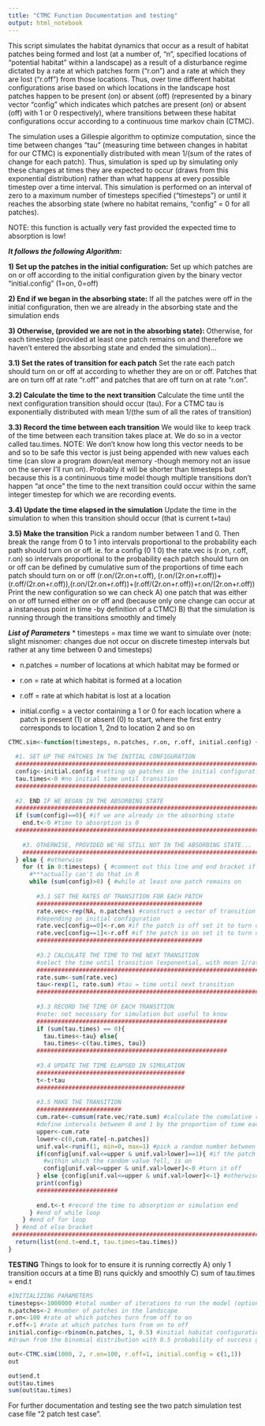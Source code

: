 ```yaml
---
title: "CTMC Function Documentation and testing"
output: html_notebook
---
```


This script simulates the habitat dynamics that occur as a result of habitat patches being formed and lost (at a number of, "n", specified locations of "potential habitat" within a landscape) as a result of a disturbance regime dictated by a rate at which patches form ("r.on") and a rate at which they are lost ("r.off") from those locations. Thus, over time different habitat configurations arise based on which locations in the landscape host patches happen to be present (on) or absent (off) (represented by a binary vector "config" which indicates which patches are present (on) or absent (off) with 1 or 0 respectively), where transitions between these habitat configurations occur according to a continuous time markov chain (CTMC).

The simulation uses a Gillespie algorithm to optimize computation, since the time between changes "tau" (measuring time between changes in habitat for our CTMC) is exponentially distributed with mean 1/(sum of the rates of change for each patch). Thus, simulation is sped up by simulating only these changes at times they are expected to occur (draws from this exponential distribution) rather than what happens at every possible timestep over a time interval. This simulation is performed on an interval of zero to a maximum number of timesteps specified ("timesteps") or until it reaches the absorbing state (where no habitat remains, "config" = 0 for all patches).

NOTE: this function is actually very fast provided the expected time to absorption is low!

***It follows the following Algorithm:***

**1) Set up the patches in the initial configuration:**
Set up which patches are on or off according to the initial configuration given by the binary vector "initial.config" (1=on, 0=off)

**2) End if we began in the absorbing state:**
If all the patches were off in the initial configuration, then we are already in the absorbing state and the simulation ends

**3) Otherwise, (provided we are not in the absorbing state):**
Otherwise, for each timestep (provided at least one patch remains on and therefore we haven't entered the absorbing state and ended the simulation)...

  **3.1) Set the rates of transition for each patch**
  Set the rate each patch should turn on or off at according to whether they are on or off. Patches that are on turn off at rate "r.off" and patches that are off turn on at rate "r.on".

  **3.2) Calculate the time to the next transition**
  Calculate the time until the next configuration transition should occur (tau). For a CTMC tau is exponentially distributed with mean 1/(the sum of all the rates of transition)

  **3.3) Record the time between each transition**
  We would like to keep track of the time between each transition takes place at. We do so in a vector called tau.times. NOTE: We don't know how long this vector needs to be and so to be safe this vector is just being appended with new values each time (can slow a program down/eat memory -though memory not an issue on the server I'll run on). Probably it will be shorter than timesteps but because this is a contininuous time model though multiple transitions don't happen "at once" the time to the next transition could occur within the same integer timestep for which we are recording events.

  **3.4) Update the time elapsed in the simulation** 
  Update the time in the simulation to when this transition should occur (that is current t+tau)

  **3.5) Make the transition**
  Pick a random number between 1 and 0. Then break the range from 0 to 1 into intervals proportional to the probability each path should turn on or off.
  ie. for a config (0 1 0) the rate.vec is (r.on, r.off, r.on) so intervals proportional to the probability each patch should turn on or off can be defined by cumulative sum of the proportions of time each patch should turn on or off (r.on/(2r.on+r.off), (r.on/(2r.on+r.off))+(r.off/(2r.on+r.off)),(r.on/(2r.on+r.off))+(r.off/(2r.on+r.off))+r.on/(2r.on+r.off))
  Print the new configuration so we can check A) one patch that was either on or off turned either on or off and (because only one change can occur at a instaneous point in time -by definition of a CTMC) B) that the simulation is running through the transitions smoothly and timely
  
***List of Parameters***
* timesteps = max time we want to simulate over (note: slight misnomer: changes due not occur on discrete timestep intervals but rather at any time between 0 and timesteps)

* n.patches = number of locations at which habitat may be formed or 

* r.on = rate at which habitat is formed at a location

* r.off = rate at which habitat is lost at a location

* initial.config = a vector containing a 1 or 0 for each location where a patch is present (1) or absent (0) to start, where the first entry corresponds to location 1, 2nd to location 2 and so on

```r
CTMC.sim<-function(timesteps, n.patches, r.on, r.off, initial.config) {
  
  #1. SET UP THE PATCHES IN THE INITIAL CONFIGURATION
  #############################################################################################
  config<-initial.config #setting up patches in the initial configuration
  tau.times<-0 #no initial time until transition
  #############################################################################################
  
  #2. END IF WE BEGAN IN THE ABSORBING STATE
  #############################################################################################
  if (sum(config)==0){ #if we are already in the absorbing state
    end.t<-0 #time to absorption is 0
  #############################################################################################
    
    #3. OTHERWISE, PROVIDED WE'RE STILL NOT IN THE ABSORBING STATE...
    #############################################################################################
  } else { #otherwise
    for (t in 0:timesteps) { #comment out this line and end bracket if don't want to set a time limit
      #***actually can't do that in R
      while (sum(config)>0) { #while at least one patch remains on
        
        #3.1 SET THE RATES OF TRANSITION FOR EACH PATCH
        ###############################################
        rate.vec<-rep(NA, n.patches) #construct a vector of transition rates 
        #depending on initial configuration
        rate.vec[config==0]<-r.on #if the patch is off set it to turn on at rate r.on
        rate.vec[config==1]<-r.off #if the patch is on set it to turn off at rate r.off
        ###############################################
        
        #3.2 CALCULATE THE TIME TO THE NEXT TRANSITION
        #select the time until transition (exponential, with mean 1/rate.sum)
        #####################################################################
        rate.sum<-sum(rate.vec)
        tau<-rexp(1, rate.sum) #tau = time until next transition
        #####################################################################
        
        #3.3 RECORD THE TIME OF EACH TRANSITION
        #note: not necessary for simulation but useful to know
        ######################################################
        if (sum(tau.times) == 0){
          tau.times<-tau} else{
          tau.times<-c(tau.times, tau)}
        ######################################################
        
        #3.4 UPDATE THE TIME ELAPSED IN SIMULATION
        ##########################################
        t<-t+tau
        ##########################################
        
        #3.5 MAKE THE TRANSITION
        ########################
        cum.rate<-cumsum(rate.vec/rate.sum) #calculate the cumulative rate of transition
        #define intervals between 0 and 1 by the proportion of time each patch should transition
        upper<-cum.rate
        lower<-c(0,cum.rate[-n.patches])
        unif.val<-runif(1, min=0, max=1) #pick a random number between 0 and 1
        if(config[unif.val<=upper & unif.val>lower]==1){ #if the patch lying on the selected interval 
          #within which the random value fell, is on
          config[unif.val<=upper & unif.val>lower]<-0 #turn it off
        } else {config[unif.val<=upper & unif.val>lower]<-1} #otherwise, turn it on
        print(config)
        #######################
        
        end.t<-t #record the time to absorption or simulation end
      } #end of while loop
    } #end of for loop
  } #end of else bracket
 #############################################################################################
  return(list(end.t=end.t, tau.times=tau.times))
}
```


**TESTING**
Things to look for to ensure it is running correctly
A) only 1 transition occurs at a time
B) runs quickly and smoothly
C) sum of tau.times = end.t
```r
#INITIALIZING PARAMETERS
timesteps<-1000000 #total number of iterations to run the model (optional, if unspecified will run until absorption)
n.patches<-2 #number of patches in the landscape
r.on<-100 #rate at which patches turn from off to on
r.off<-1 #rate at which patches turn from on to off
initial.config<-rbinom(n.patches, 1, 0.5) #initial habitat configuration of patches on and off
#drawn from the binomial distribution with 0.5 probability of success getting 1 (or 0)
```

```r
out<-CTMC.sim(1000, 2, r.on=100, r.off=1, initial.config = c(1,1))
out
```

```r
out$end.t
out$tau.times
sum(out$tau.times)
```

For further documentation and testing see the two patch simulation test case file "2 patch test case".

